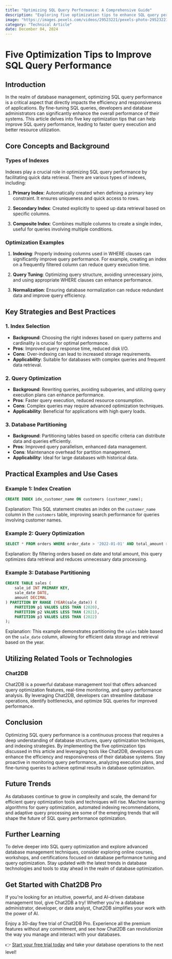 ```yaml
---
title: "Optimizing SQL Query Performance: A Comprehensive Guide"
description: "Exploring five optimization tips to enhance SQL query performance and improve database efficiency."
image: "https://images.pexels.com/videos/29523221/pexels-photo-29523221.jpeg?auto=compress&cs=tinysrgb&dpr=1&w=500"
category: "Technical Article"
date: December 04, 2024
---
```


# Five Optimization Tips to Improve SQL Query Performance

## Introduction

In the realm of database management, optimizing SQL query performance is a critical aspect that directly impacts the efficiency and responsiveness of applications. By fine-tuning SQL queries, developers and database administrators can significantly enhance the overall performance of their systems. This article delves into five key optimization tips that can help improve SQL query performance, leading to faster query execution and better resource utilization.

## Core Concepts and Background

### Types of Indexes

Indexes play a crucial role in optimizing SQL query performance by facilitating quick data retrieval. There are various types of indexes, including:

1. **Primary Index**: Automatically created when defining a primary key constraint. It ensures uniqueness and quick access to rows.

2. **Secondary Index**: Created explicitly to speed up data retrieval based on specific columns.

3. **Composite Index**: Combines multiple columns to create a single index, useful for queries involving multiple conditions.

### Optimization Examples

1. **Indexing**: Properly indexing columns used in WHERE clauses can significantly improve query performance. For example, creating an index on a frequently filtered column can reduce query execution time.

2. **Query Tuning**: Optimizing query structure, avoiding unnecessary joins, and using appropriate WHERE clauses can enhance performance.

3. **Normalization**: Ensuring database normalization can reduce redundant data and improve query efficiency.

## Key Strategies and Best Practices

### 1. Index Selection

- **Background**: Choosing the right indexes based on query patterns and cardinality is crucial for optimal performance.
- **Pros**: Improved query response time, reduced disk I/O.
- **Cons**: Over-indexing can lead to increased storage requirements.
- **Applicability**: Suitable for databases with complex queries and frequent data retrieval.

### 2. Query Optimization

- **Background**: Rewriting queries, avoiding subqueries, and utilizing query execution plans can enhance performance.
- **Pros**: Faster query execution, reduced resource consumption.
- **Cons**: Complex queries may require advanced optimization techniques.
- **Applicability**: Beneficial for applications with high query loads.

### 3. Database Partitioning

- **Background**: Partitioning tables based on specific criteria can distribute data and queries efficiently.
- **Pros**: Improved query parallelism, enhanced data management.
- **Cons**: Maintenance overhead for partition management.
- **Applicability**: Ideal for large databases with historical data.

## Practical Examples and Use Cases

### Example 1: Index Creation

```sql
CREATE INDEX idx_customer_name ON customers (customer_name);
```

Explanation: This SQL statement creates an index on the `customer_name` column in the `customers` table, improving search performance for queries involving customer names.

### Example 2: Query Optimization

```sql
SELECT * FROM orders WHERE order_date > '2022-01-01' AND total_amount > 1000;
```

Explanation: By filtering orders based on date and total amount, this query optimizes data retrieval and reduces unnecessary data processing.

### Example 3: Database Partitioning

```sql
CREATE TABLE sales (
    sale_id INT PRIMARY KEY,
    sale_date DATE,
    amount DECIMAL
) PARTITION BY RANGE (YEAR(sale_date)) (
    PARTITION p1 VALUES LESS THAN (2020),
    PARTITION p2 VALUES LESS THAN (2021),
    PARTITION p3 VALUES LESS THAN (2022)
);
```

Explanation: This example demonstrates partitioning the `sales` table based on the `sale_date` column, allowing for efficient data storage and retrieval based on the year.

## Utilizing Related Tools or Technologies

### Chat2DB

Chat2DB is a powerful database management tool that offers advanced query optimization features, real-time monitoring, and query performance analysis. By leveraging Chat2DB, developers can streamline database operations, identify bottlenecks, and optimize SQL queries for improved performance.

## Conclusion

Optimizing SQL query performance is a continuous process that requires a deep understanding of database structures, query optimization techniques, and indexing strategies. By implementing the five optimization tips discussed in this article and leveraging tools like Chat2DB, developers can enhance the efficiency and responsiveness of their database systems. Stay proactive in monitoring query performance, analyzing execution plans, and fine-tuning queries to achieve optimal results in database optimization.

## Future Trends

As databases continue to grow in complexity and scale, the demand for efficient query optimization tools and techniques will rise. Machine learning algorithms for query optimization, automated indexing recommendations, and adaptive query processing are some of the emerging trends that will shape the future of SQL query performance optimization.

## Further Learning

To delve deeper into SQL query optimization and explore advanced database management techniques, consider exploring online courses, workshops, and certifications focused on database performance tuning and query optimization. Stay updated with the latest trends in database technologies and tools to stay ahead in the realm of database optimization.

## Get Started with Chat2DB Pro

If you're looking for an intuitive, powerful, and AI-driven database management tool, give Chat2DB a try! Whether you're a database administrator, developer, or data analyst, Chat2DB simplifies your work with the power of AI.

Enjoy a 30-day free trial of Chat2DB Pro. Experience all the premium features without any commitment, and see how Chat2DB can revolutionize the way you manage and interact with your databases.

👉 [Start your free trial today](https://chat2db.ai/pricing) and take your database operations to the next level!
